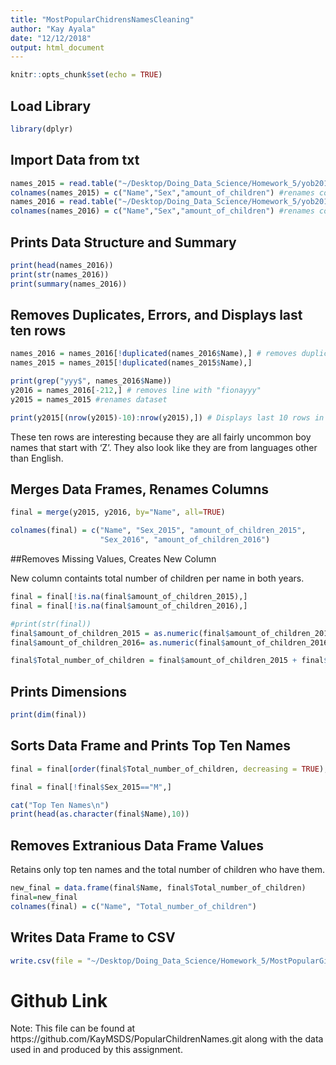 ```yaml
---
title: "MostPopularChidrensNamesCleaning"
author: "Kay Ayala"
date: "12/12/2018"
output: html_document
---
```


```r
knitr::opts_chunk$set(echo = TRUE)
```

## Load Library 


```r
library(dplyr)
```

## Import Data from txt

```r
names_2015 = read.table("~/Desktop/Doing_Data_Science/Homework_5/yob2015.txt", sep=",")
colnames(names_2015) = c("Name","Sex","amount_of_children") #renames columns in 2015 data
names_2016 = read.table("~/Desktop/Doing_Data_Science/Homework_5/yob2016.txt", sep=";")
colnames(names_2016) = c("Name","Sex","amount_of_children") #renames columns in 2016 data
```

## Prints Data Structure and Summary

``` r
print(head(names_2016)) 
print(str(names_2016)) 
print(summary(names_2016))

```


## Removes Duplicates, Errors, and Displays last ten rows

```r
names_2016 = names_2016[!duplicated(names_2016$Name),] # removes duplicates
names_2015 = names_2015[!duplicated(names_2015$Name),]

print(grep("yyy$", names_2016$Name))
y2016 = names_2016[-212,] # removes line with "fionayyy"
y2015 = names_2015 #renames dataset

print(y2015[(nrow(y2015)-10):nrow(y2015),]) # Displays last 10 rows in 2015 Data 
```

These ten rows are interesting because they are all fairly uncommon boy names that start with 'Z'. They also look like they are from languages other than English. 

## Merges Data Frames, Renames Columns
```r
final = merge(y2015, y2016, by="Name", all=TRUE)

colnames(final) = c("Name", "Sex_2015", "amount_of_children_2015", 
                    "Sex_2016", "amount_of_children_2016")
```

##Removes Missing Values, Creates New Column 

New column containts total number of children per name in both years. 

```r
final = final[!is.na(final$amount_of_children_2015),]
final = final[!is.na(final$amount_of_children_2016),]

#print(str(final))
final$amount_of_children_2015 = as.numeric(final$amount_of_children_2015)
final$amount_of_children_2016= as.numeric(final$amount_of_children_2016)

final$Total_number_of_children = final$amount_of_children_2015 + final$amount_of_children_2016
```

## Prints Dimensions

```r
print(dim(final))
```

## Sorts Data Frame and Prints Top Ten Names

```r
final = final[order(final$Total_number_of_children, decreasing = TRUE),]

final = final[!final$Sex_2015=="M",]

cat("Top Ten Names\n")
print(head(as.character(final$Name),10))
```

## Removes Extranious Data Frame Values

Retains only top ten names and the total number of children who have them. 

```r
new_final = data.frame(final$Name, final$Total_number_of_children)
final=new_final
colnames(final) = c("Name", "Total_number_of_children")
```

## Writes Data Frame to CSV

```r

write.csv(file = "~/Desktop/Doing_Data_Science/Homework_5/MostPopularGirlsNames2015and2016.csv", x = final)

```

# Github Link 
Note: This file can be found at https://github.com/KayMSDS/PopularChildrenNames.git along with the data used in and produced by this assignment.  